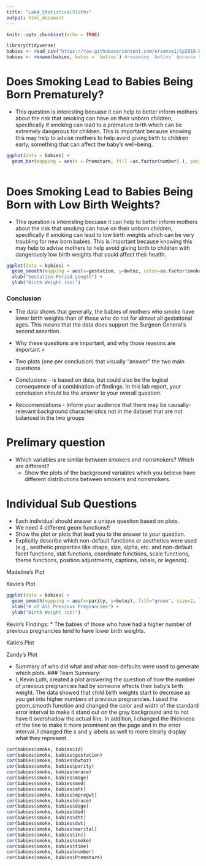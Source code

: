 ```yaml
---
title: "Lab4_StatisticalSloths"
output: html_document
---
```


```r
knitr::opts_chunk$set(echo = TRUE)
```

```r
library(tidyverse)
babies <- read_csv("https://raw.githubusercontent.com/ervance1/Sp2018-Data-Science-repo/master/babies2a.dat")
babies <- rename(babies, bwtoz = `bwt/oz`) #renaming `bwt/oz` because the "/" sign requires special care

```

# Does Smoking Lead to Babies Being Born Prematurely? 
* This question is interesting becuase it can help to better inform mothers about the risk that smoking can have on their unborn children, specifically if smoking can lead to a premature birth which can be extremely dangerous for children. This is important because knowing this may help to advise mothers to help avoid giving birth to children early, something that can affect the baby's well-being. 

```r
ggplot(data = babies) + 
  geom_bar(mapping = aes(x = Premature, fill =as.factor(number) ), position = "fill")
  
```


# Does Smoking Lead to Babies Being Born with Low Birth Weights?
* This question is interesting becuase it can help to better inform mothers about the risk that smoking can have on their unborn children, specifically if smoking can lead to low birth weights which can be very troubling for new born babies. This is important because knowing this may help to advise mothers to help avoid giving birth to children with dangerously low birth weights that could affect their health. 

```r
ggplot(data = babies) + 
  geom_smooth(mapping = aes(x=gestation, y=bwtoz, color=as.factor(smoke)), se=FALSE) + 
  xlab("Gestation Period Length") + 
  ylab("Birth Weight (oz)")
```
### Conclusion
* The data shows that generally, the babies of mothers who smoke have lower birth weights than of those who do not for almost all gestational ages. This means that the data does support the Surgeon General's second assertion.


* Why these questions are important, and why those reasons are important >

* Two plots (one per conclusion) that visually “answer” the two main questions

* Conclusions - is based on data, but could also be the logical consequence of a combination of findings. In this lab report, your conclusion should be the answer to your overall question. 

* Reccomendations - Inform your audience that there may be causally-relevant background characteristics not in the dataset that are not balanced in the two groups 

# Prelimary question

* Which variables are similar between smokers and nonsmokers? Which are different? 
    - Show the plots of the background variables which you believe have different distributions between smokers and     nonsmokers.
    

# Individual Sub Questions 


- Each individual should answer a unique question based on plots.
- We need 4 different geom functions!! 
- Show the plot or plots that lead you to the answer to your question. 
- Explicitly describe which non-default functions or aesthetics were used (e.g., aesthetic properties like shape, size, alpha, etc. and non-default facet functions, stat functions, coordinate functions, scale functions, theme functions, position adjustments, captions, labels, or legends).

Madeline's Plot 

Kevin's Plot
```r
ggplot(data = babies) + 
  geom_smooth(mapping = aes(x=parity, y=bwtoz), fill="green", size=2, level=0.85) + 
  xlab("# of All Previous Pregnancies") + 
  ylab("Birth Weight (oz)")
```
Kevin's Findings: 
* The babies of those who have had a higher number of previous pregnancies tend to have lower birth weights.

Katie's Plot 

Zandy's Plot 

* Summary of who did what and what non-defaults were used to generate which plots.
### Team Summary:
* I, Kevin Luth, created a plot answering the question of how the number of previous pregnancies had by someone affects their baby's birth weight. The data showed that child birth weights start to decrease as you get into higher numbers of previous pregnancies. I used the geom_smooth function and changed the color and width of the standard error interval to make it stand out on the gray background and to not have it overshadow the actual line. In addition, I changed the thickness of the line to make it more prominent on the page and in the error interval. I changed the x and y labels as well to more clearly display what they represent.






```r
cor(babies$smoke, babies$id)
cor(babies$smoke, babies$gestation)
cor(babies$smoke, babies$bwtoz)
cor(babies$smoke, babies$parity)
cor(babies$smoke, babies$mrace)
cor(babies$smoke, babies$mage)
cor(babies$smoke, babies$med)
cor(babies$smoke, babies$mht)
cor(babies$smoke, babies$mpregwt)
cor(babies$smoke, babies$drace)
cor(babies$smoke, babies$dage)
cor(babies$smoke, babies$ded)
cor(babies$smoke, babies$dht)
cor(babies$smoke, babies$dwt)
cor(babies$smoke, babies$marital)
cor(babies$smoke, babies$inc)
cor(babies$smoke, babies$smoke)
cor(babies$smoke, babies$time)
cor(babies$smoke, babies$number)
cor(babies$smoke, babies$Premature)

```







